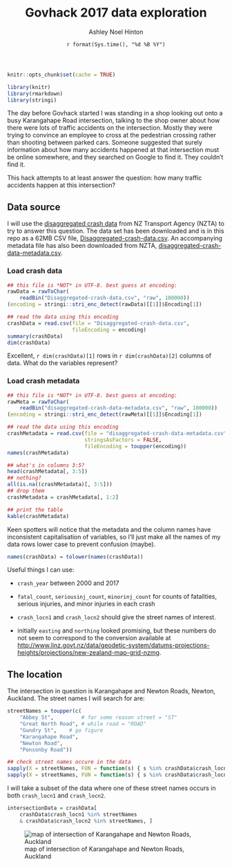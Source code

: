 % Govhack 2017 data exploration
% Ashley Noel Hinton
% `r format(Sys.time(), "%d %B %Y")`

```r
knitr::opts_chunk$set(cache = TRUE)
```

```r
library(knitr)
library(rmarkdown)
library(stringi)
```

The day before Govhack started I was standing in a shop looking out
onto a busy Karangahape Road intersection, talking to the shop owner
about how there were lots of traffic accidents on the
intersection. Mostly they were trying to convince an employee to cross
at the pedestrian crossing rather than shooting between parked
cars. Someone suggested that surely information about how many
accidents happened at that intersection must be online somewhere, and
they searched on Google to find it. They couldn't find it.

This hack attempts to at least answer the question: how many traffic
accidents happen at this intersection?

## Data source

I will use the
[disaggregated crash data](https://www.nzta.govt.nz/safety/safety-resources/road-safety-information-and-tools/disaggregated-crash-data/) 
from NZ Transport Agency (NZTA) to try to answer this question. The data set has
been downloaded and is in this repo as a 62MB CSV file,
[Disaggregated-crash-data.csv](Disaggregated-crash-data.csv).
An accompanying metadata file has also been downloaded from NZTA,
[disaggregated-crash-data-metadata.csv](disaggregated-crash-data-metadata.csv).

### Load crash data

```r

## this file is *NOT* in UTF-8. best guess at encoding:
rawData = rawToChar(
    readBin("Disaggregated-crash-data.csv", "raw", 100000))
(encoding = stringi::stri_enc_detect(rawData)[[1]]$Encoding[1])

## read the data using this encoding
crashData = read.csv(file = "Disaggregated-crash-data.csv",
                     fileEncoding = encoding)
summary(crashData)
dim(crashData)

```
Excellent, `r dim(crashData)[1]` rows in `r dim(crashData)[2]` columns
of data. What do the variables represent?

### Load crash metadata

```r

## this file is *NOT* in UTF-8. best guess at encoding:
rawMeta = rawToChar(
    readBin("disaggregated-crash-data-metadata.csv", "raw", 100000))
(encoding = stringi::stri_enc_detect(rawMeta)[[1]]$Encoding[1])

## read the data using this encoding
crashMetadata = read.csv(file = "disaggregated-crash-data-metadata.csv",
                         stringsAsFactors = FALSE,
                         fileEncoding = toupper(encoding))
names(crashMetadata)

## what's in columns 3:5?
head(crashMetadata[, 3:5])
## nothing?
all(is.na((crashMetadata)[, 3:5]))
## drop them
crashMetadata = crashMetadata[, 1:2]

```

```r

## print the table
kable(crashMetadata)

```

Keen spotters will notice that the metadata and the column names have
inconsistent capitalisation of variables, so I'll just make all the
names of my data rows lower case to prevent confusion (maybe).

```r

names(crashData) = tolower(names(crashData))

```

Useful things I can use:

  + `crash_year` between 2000 and 2017
  
  + `fatal_count`, `seriousinj_count`, `minorinj_count` for counts of
    fatalities, serious injuries, and minor injuries in each crash
	
  + `crash_locn1` and `crash_locn2` should give the street names of
    interest.
	
  + initially `easting` and `northing` looked promising, but these 
    numbers do not seem to correspond to the conversion available at
    <http://www.linz.govt.nz/data/geodetic-system/datums-projections-heights/projections/new-zealand-map-grid-nzmg>.

## The location

The intersection in question is Karangahape and Newton Roads, Newton,
Auckland. The street names I will search for are:

```r

streetNames = toupper(c(
    "Abbey St",         # for some reason street = "ST"
    "Great North Road", # while road = "ROAD"
    "Gundry St",    # go figure
    "Karangahape Road",
    "Newton Road",
    "Ponsonby Road"))

## check street names occure in the data
sapply(X = streetNames, FUN = function(s) { s %in% crashData$crash_locn1 })
sapply(X = streetNames, FUN = function(s) { s %in% crashData$crash_locn2 })

```    

I will take a subset of the data where one of these street names
occurs in both `crash_locn1` and `crash_locn2`.

```r

intersectionData = crashData[
    crashData$crash_locn1 %in% streetNames
    & crashData$crash_locn2 %in% streetNames, ]

```

![map of intersection of Karangahape and Newton Roads, Auckland](intersectionMap.png)

